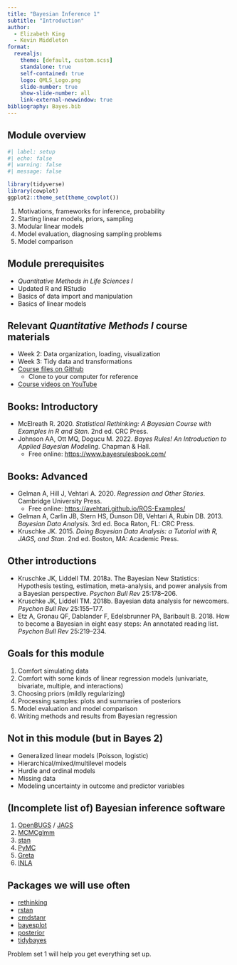 ```yaml
---
title: "Bayesian Inference 1"
subtitle: "Introduction"
author:
  - Elizabeth King
  - Kevin Middleton
format:
  revealjs:
    theme: [default, custom.scss]
    standalone: true
    self-contained: true
    logo: QMLS_Logo.png
    slide-number: true
    show-slide-number: all
    link-external-newwindow: true
bibliography: Bayes.bib
---
```


## Module overview

```r
#| label: setup
#| echo: false
#| warning: false
#| message: false

library(tidyverse)
library(cowplot)
ggplot2::theme_set(theme_cowplot())
```

1. Motivations, frameworks for inference, probability
2. Starting linear models, priors, sampling
3. Modular linear models
4. Model evaluation, diagnosing sampling problems
5. Model comparison


## Module prerequisites

- *Quantitative Methods in Life Sciences I*
- Updated R and RStudio
- Basics of data import and manipulation
- Basics of linear models


## Relevant *Quantitative Methods I* course materials

- Week 2: Data organization, loading, visualization
- Week 3: Tidy data and transformations
- [Course files on Github](https://github.com/kmiddleton/quant_methods)
  - Clone to your computer for reference
- [Course videos on YouTube](https://www.youtube.com/playlist?list=PLeIk-G-wZpqx1yW49XAHqoccBXhNJrUSu) 


## Books: Introductory

- McElreath R. 2020. *Statistical Rethinking: A Bayesian Course with Examples in R and Stan*. 2nd ed. CRC Press.
- Johnson AA, Ott MQ, Dogucu M. 2022. *Bayes Rules! An Introduction to Applied Bayesian Modeling*. Chapman & Hall.
  - Free online: [https://www.bayesrulesbook.com/](https://www.bayesrulesbook.com/)


## Books: Advanced

- Gelman A, Hill J, Vehtari A. 2020. *Regression and Other Stories*. Cambridge University Press.
  - Free online: [https://avehtari.github.io/ROS-Examples/](https://avehtari.github.io/ROS-Examples/)
- Gelman A, Carlin JB, Stern HS, Dunson DB, Vehtari A, Rubin DB. 2013. *Bayesian Data Analysis*. 3rd ed. Boca Raton, FL: CRC Press.
- Kruschke JK. 2015. *Doing Bayesian Data Analysis: a Tutorial with R, JAGS, and Stan*. 2nd ed. Boston, MA: Academic Press.
 

## Other introductions

- Kruschke JK, Liddell TM. 2018a. The Bayesian New Statistics: Hypothesis testing, estimation, meta-analysis, and power analysis from a Bayesian perspective. *Psychon Bull Rev* 25:178–206.
- Kruschke JK, Liddell TM. 2018b. Bayesian data analysis for newcomers. *Psychon Bull Rev* 25:155–177.
- Etz A, Gronau QF, Dablander F, Edelsbrunner PA, Baribault B. 2018. How to become a Bayesian in eight easy steps: An annotated reading list. *Psychon Bull Rev* 25:219–234.


## Goals for this module

1. Comfort simulating data
2. Comfort with some kinds of linear regression models (univariate, bivariate, multiple, and interactions)
3. Choosing priors (mildly regularizing)
4. Processing samples: plots and summaries of posteriors
5. Model evaluation and model comparison
6. Writing methods and results from Bayesian regression



## Not in this module (but in Bayes 2)

- Generalized linear models (Poisson, logistic)
- Hierarchical/mixed/multilevel models
- Hurdle and ordinal models
- Missing data
- Modeling uncertainty in outcome and predictor variables


## (Incomplete list of) Bayesian inference software

1. [OpenBUGS](https://www.mrc-bsu.cam.ac.uk/software/bugs/openbugs/) / [JAGS](https://mcmc-jags.sourceforge.io/)
2. [MCMCglmm](https://mcmc-jags.sourceforge.io/)
3. [stan](https://mc-stan.org/)
4. [PyMC](https://www.pymc.io/welcome.html)
5. [Greta](https://greta-stats.org/)
6. [INLA](https://www.r-inla.org/)


## Packages we will use often

- [rethinking](https://github.com/rmcelreath/rethinking)
- [rstan](https://mc-stan.org/rstan/)
- [cmdstanr](https://mc-stan.org/cmdstanr/)
- [bayesplot](https://mc-stan.org/bayesplot/)
- [posterior](https://mc-stan.org/posterior/)
- [tidybayes](http://mjskay.github.io/tidybayes/)

Problem set 1 will help you get everything set up.

